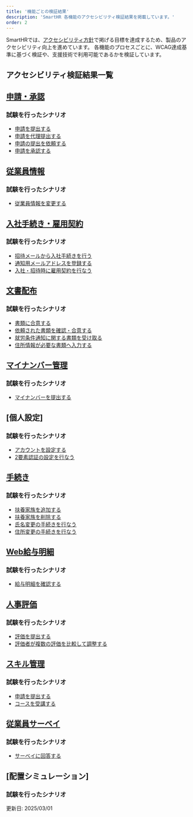 ```yaml
---
title: '機能ごとの検証結果'
description: 'SmartHR 各機能のアクセシビリティ検証結果を掲載しています。'
order: 2 
---
```



SmartHRでは、[アクセシビリティ方針](https://accessibility.smarthr.co.jp/development/)で掲げる目標を達成するため、製品のアクセシビリティ向上を進めています。
各機能のプロセスごとに、WCAG達成基準に基づく検証や、支援技術で利用可能であるかを検証しています。

## アクセシビリティ検証結果一覧


## [申請・承認](./application)
### 試験を行ったシナリオ
- [申請を提出する](./application/#h2-0)
- [申請を代理提出する](./application/#h2-1)
- [申請の提出を依頼する](./application/#h2-2)
- [申請を承認する](./application/#h2-3)

## [従業員情報](./employee-info/)
### 試験を行ったシナリオ
- [従業員情報を変更する](./employee-info/#h2-0)

## [入社手続き・雇用契約](./entrance-procedures)
### 試験を行ったシナリオ
- [招待メールから入社手続きを行う](./entrance-procedures/#h2-0)
- [通知用メールアドレスを登録する](./entrance-procedures/#h2-1)
- [入社・招待時に雇用契約を行なう](./entrance-procedures/#h2-2)

## [文書配布](./distribution)
### 試験を行ったシナリオ
- [書類に合意する](./distribution/#h2-0)
- [依頼された書類を確認・合意する](./distribution/#h2-1)
- [就労条件通知に関する書類を受け取る](./distribution/#h2-2)
- [住所情報が必要な書類へ入力する](./distribution/#h2-3)

## [マイナンバー管理](./national-identity-number)
### 試験を行ったシナリオ
- [マイナンバーを提出する](./national-identity-number/#h2-0)

## [個人設定]
### 試験を行ったシナリオ
- [アカウントを設定する](./personal-settings/#h2-0)
- [2要素認証の設定を行なう](./personal-settings/#h2-1)


## [手続き](./procedure)
### 試験を行ったシナリオ
- [扶養家族を追加する](./procedure/#h2-0)
- [扶養家族を削除する](./procedure/#h2-1)
- [氏名変更の手続きを行なう](./procedure/#h2-2)
- [住所変更の手続きを行なう](./procedure/#h2-3)
  
          


## [Web給与明細](./payslips)
### 試験を行ったシナリオ
- [給与明細を確認する](./payslips/#h2-0)

## [人事評価](./evaluation)
### 試験を行ったシナリオ
- [評価を提出する](./evaluation/#h2-0)
- [評価者が複数の評価を比較して調整する](./evaluation/#h2-1)
 

## [スキル管理](./skill)
### 試験を行ったシナリオ
- [申請を提出する](./skill/#h2-0)
- [コースを受講する](./skill/#h2-1)


## [従業員サーベイ](./survey/)
### 試験を行ったシナリオ
- [サーベイに回答する](./survey/#h2-0)

## [配置シミュレーション]
### 試験を行ったシナリオ


更新日: <time datatime="2025-03-01">2025/03/01</time>

